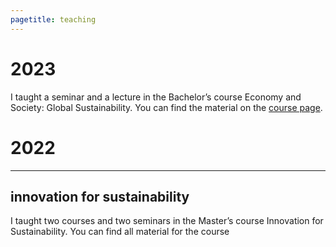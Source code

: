 ```yaml
---
pagetitle: teaching
---
```


# 2023

I taught a seminar and a lecture in the Bachelor's course Economy and Society: Global Sustainability.
You can find the material on the [course page](https://pjkreutzer.github.io/eose10vt23). 

# 2022

*** 

## innovation for sustainability

I taught two courses and two seminars in the  Master's course Innovation for Sustainability.
You can find all material for the course 